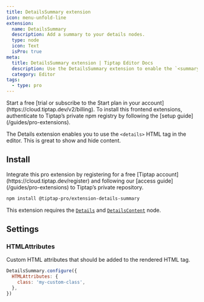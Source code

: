 ```yaml
---
title: DetailsSummary extension
icon: menu-unfold-line
extension:
  name: DetailsSummary
  description: Add a summary to your details nodes.
  type: node
  icon: Text
  isPro: true
meta:
  title: DetailsSummary extension | Tiptap Editor Docs
  description: Use the DetailsSummary extension to enable the `<summary>` HTML tag for your `<details>` content. Learn more in our docs!
  category: Editor
tags:
  - type: pro
---
```




<Requirements>
    <RequirementItem label="1. Activate trial or subscribe">
        Start a free [trial or subscribe to the Start plan in your account](https://cloud.tiptap.dev/v2/billing).
    </RequirementItem>
    <RequirementItem label="2. Install from private registry">
        To install this frontend extensions, authenticate to Tiptap’s private npm registry by following the [setup guide](/guides/pro-extensions).
    </RequirementItem>
</Requirements>


The Details extension enables you to use the `<details>` HTML tag in the editor. This is great to show and hide content.

<CodeDemo isPro path="/Nodes/Details" />

## Install

<Callout title="Set up access to Tiptap's private repository" variant="info">
  Integrate this pro extension by registering for a free [Tiptap
  account](https://cloud.tiptap.dev/register) and following our [access
  guide](/guides/pro-extensions) to Tiptap’s private repository.
</Callout>

```bash
npm install @tiptap-pro/extension-details-summary
```

This extension requires the [`Details`](/editor/extensions/nodes/details) and [`DetailsContent`](/editor/extensions/nodes/details-content) node.

## Settings

### HTMLAttributes

Custom HTML attributes that should be added to the rendered HTML tag.

```js
DetailsSummary.configure({
  HTMLAttributes: {
    class: 'my-custom-class',
  },
})
```
